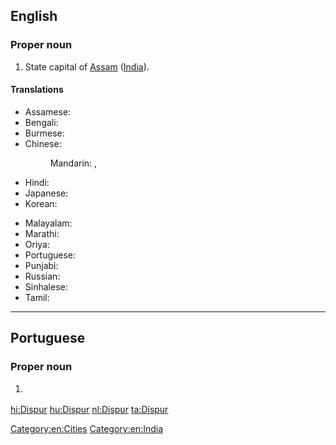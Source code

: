 ==English==
{{wikipedia}}

===Proper noun===
{{en-proper noun}}

# State capital of [[Assam]] ([[India]]).

====Translations====
{{trans-top|state capital of Assam, India}}
* Assamese: {{t|as|দিছপুৰ|sc=Beng}}
* Bengali: {{t|bn|দিসপুর|sc=Beng}}
* Burmese: {{t|my|ဒစ္စပူ|sc=Mymr}}
* Chinese:
*: Mandarin: {{t|cmn|第斯普爾|sc=Hani}},  {{t|cmn|第斯普尔|tr=Dìsīpǔ'ěr|sc=Hani}}
* Hindi: {{t+|hi|दिसपुर|tr=dispur}}
* Japanese: {{t|ja|ディスプル|tr=Disupuru}}
* Korean: {{t|ko|디스푸르|sc=Kore|tr=diseupureu}}
{{trans-mid}}
* Malayalam: {{t|ml|ദിസ്‌പൂർ|sc=Mlym}}
* Marathi: {{t|mr|दिसपूर|sc=Deva}}
* Oriya: {{t|or|ଦିସପୁର|sc=Orya}}
* Portuguese: {{t|pt|Dispur}}
* Punjabi: {{t|pa|ਦਿਸਪੁਰ|sc=Guru}}
* Russian: {{t|ru|Диспур|m|tr=Dispúr}}
* Sinhalese: {{t-needed|si}}
* Tamil: {{t|ta|திஸ்பூர்|sc=Taml}}
{{trans-bottom}}

[[Category:en:Cities]]
[[Category:en:India]]

----

==Portuguese==

===Proper noun===
{{pt-proper noun}}

# {{l/en|Dispur}} {{gloss|state capital of Assam, India}}

[[hi:Dispur]]
[[hu:Dispur]]
[[nl:Dispur]]
[[ta:Dispur]]